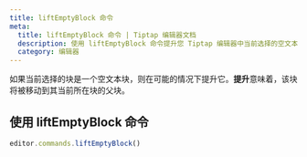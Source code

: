 ```yaml
---
title: liftEmptyBlock 命令
meta:
  title: liftEmptyBlock 命令 | Tiptap 编辑器文档
  description: 使用 liftEmptyBlock 命令提升您 Tiptap 编辑器中当前选择的空文本块。欲了解更多信息，请查看我们的文档！
  category: 编辑器
---
```


如果当前选择的块是一个空文本块，则在可能的情况下提升它。**提升**意味着，该块将被移动到其当前所在块的父块。

## 使用 liftEmptyBlock 命令

```js
editor.commands.liftEmptyBlock()
```